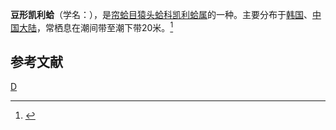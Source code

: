 {{Speciesbox
| taxon = Kellia porculus
| binomial_authority = Pilsbry
}}
'''豆形凯利蛤'''（学名：''{{lang|la|Kellia porculus}}''），是[[帘蛤目|帘蛤目]][[猿头蛤科|猿头蛤科]][[凯利蛤属|凯利蛤属]]的一种。主要分布于[[韩国|韩国]]、[[中国大陆|中国大陆]]，常栖息在潮间带至潮下带20米。<ref>{{cite web|url=http://shell.sinica.edu.tw/chinese/shellbase_detail.php?science_no=3739|title=国际贝库：豆形凯利蛤|publisher=台湾贝类资料库|accessdate=2009-08-11|archive-date=2016-03-04|archive-url=https://web.archive.org/web/20160304124058/http://shell.sinica.edu.tw/chinese/shellbase_detail.php?science_no=3739|dead-url=no}}</ref>

== 参考文献 ==
{{reflist}}
{{taxonbar}}

[[Category:凯利蛤属|D]]